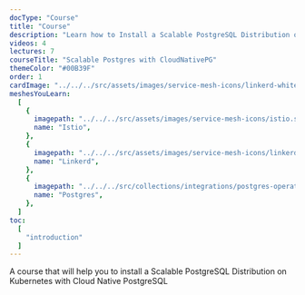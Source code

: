 ```yaml
---
docType: "Course"
title: "Course"
description: "Learn how to Install a Scalable PostgreSQL Distribution on Kubernetes with Cloud Native PostgreSQL"
videos: 4
lectures: 7
courseTitle: "Scalable Postgres with CloudNativePG"
themeColor: "#00B39F"
order: 1
cardImage: "../../../src/assets/images/service-mesh-icons/linkerd-white.svg"
meshesYouLearn:
  [
    {
      imagepath: "../../../src/assets/images/service-mesh-icons/istio.svg",
      name: "Istio",
    },
    {
      imagepath: "../../../src/assets/images/service-mesh-icons/linkerd.svg",
      name: "Linkerd",
    },
    {
      imagepath: "../../../src/collections/integrations/postgres-operator/icons/color/postgres-operator-color.svg",
      name: "Postgres",
    },
  ]
toc:
  [
    "introduction"
  ]
---
```


A course that will help you to install a Scalable PostgreSQL Distribution on Kubernetes with Cloud Native PostgreSQL
